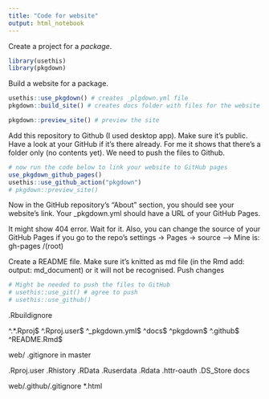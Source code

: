 ```yaml
---
title: "Code for website"
output: html_notebook
---
```


Create a project for a *package*.

```r
library(usethis)
library(pkgdown)
```


Build a website for a package.
```r
usethis::use_pkgdown() # creates _plgdown.yml file
pkgdown::build_site() # creates docs folder with files for the website

pkgdown::preview_site() # preview the site
```

Add this repository to Github (I used desktop app). Make sure it's public.
Have a look at your GitHub if it's there already. For me it shows that there's a folder only (no contents yet). We need to push the files to Github.

```r
# now run the code below to link your website to GitHub pages
use_pkgdown_github_pages()
usethis::use_github_action("pkgdown") 
# pkgdown::preview_site()
```

Now in the GitHub repository's "About" section, you should see your website's link. Your _pkgdown.yml should have a URL of your GitHub Pages.


It might show 404 error. Wait for it. Also, you can change the source of your GitHub Pages if you go to the repo's settings -> Pages -> source
--> Mine is: gh-pages /(root)

Create a README file. Make sure it's knitted as md file (in the Rmd add: output: md_document) or it will not be recognised. Push changes


```r
# Might be needed to push the files to GitHub
# usethis::use_git() # agree to push
# usethis::use_github()
```


.Rbuildignore

^.*\.Rproj$
^\.Rproj\.user$
^_pkgdown\.yml$
^docs$
^pkgdown$
^\.github$
^README\.Rmd$


web/ .gitignore   in master

.Rproj.user
.Rhistory
.RData
.Ruserdata
.Rdata
.httr-oauth
.DS_Store
docs



web/.github/.gitignore 
*.html



 
 



